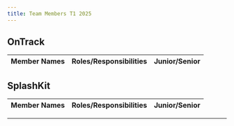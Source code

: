 ```yaml
---
title: Team Members T1 2025
---
```


## OnTrack

| Member Names                                               | Roles/Responsibilities | Junior/Senior |
| ---------------------------------------------------------- | ---------------------- | ------------- |


## SplashKit

| Member Names                                 | Roles/Responsibilities | Junior/Senior |
| -------------------------------------------- | ---------------------- | ------------- |


---
